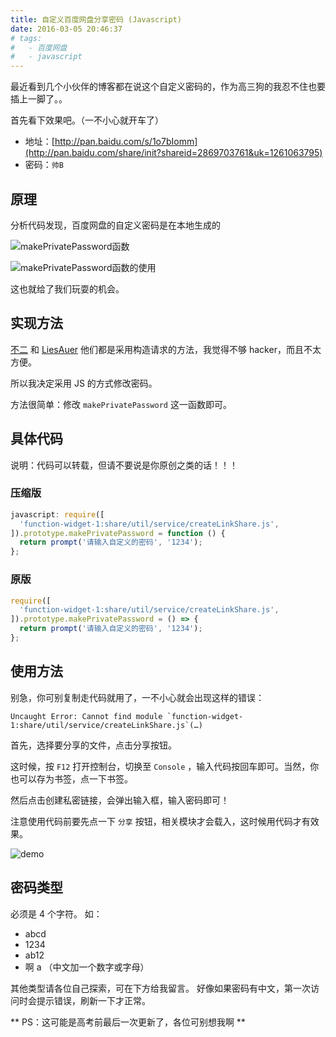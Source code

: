 ```yaml
---
title: 自定义百度网盘分享密码 (Javascript)
date: 2016-03-05 20:46:37
# tags:
#   - 百度网盘
#   - javascript
---
```


最近看到几个小伙伴的博客都在说这个自定义密码的，作为高三狗的我忍不住也要插上一脚了。。<!--more-->

首先看下效果吧。（一不小心就开车了）

- 地址：[http://pan.baidu.com/s/1o7bIomm](http://pan.baidu.com/share/init?shareid=2869703761&uk=1261063795)
- 密码：`帅B`

## 原理

分析代码发现，百度网盘的自定义密码是在本地生成的

![makePrivatePassword函数](./images/make-private-password-function.png)

![makePrivatePassword函数的使用](./images/usage-of-make-private-password.png)

这也就给了我们玩耍的机会。

## 实现方法

[不二](http://www.82cat.com/2016/02/17/275/) 和 [LiesAuer](http://blog.liesauer.net/?post=35) 他们都是采用构造请求的方法，我觉得不够 hacker，而且不太方便。

所以我决定采用 JS 的方式修改密码。

方法很简单：修改 `makePrivatePassword` 这一函数即可。

## 具体代码

说明：代码可以转载，但请不要说是你原创之类的话！！！

### 压缩版

```javascript
javascript: require([
  'function-widget-1:share/util/service/createLinkShare.js',
]).prototype.makePrivatePassword = function () {
  return prompt('请输入自定义的密码', '1234');
};
```

### 原版

```javascript
require([
  'function-widget-1:share/util/service/createLinkShare.js',
]).prototype.makePrivatePassword = () => {
  return prompt('请输入自定义的密码', '1234');
};
```

## 使用方法

别急，你可别复制走代码就用了，一不小心就会出现这样的错误：

```
Uncaught Error: Cannot find module `function-widget-1:share/util/service/createLinkShare.js`(…)
```

首先，选择要分享的文件，点击分享按钮。

这时候，按 `F12` 打开控制台，切换至 `Console` ，输入代码按回车即可。当然，你也可以存为书签，点一下书签。

然后点击创建私密链接，会弹出输入框，输入密码即可！

注意使用代码前要先点一下 `分享` 按钮，相关模块才会载入，这时候用代码才有效果。

![demo](./images/bdpanpawdemo.gif)

## 密码类型

必须是 4 个字符。
如：

- abcd
- 1234
- ab12
- 啊 a （中文加一个数字或字母）

其他类型请各位自己探索，可在下方给我留言。
好像如果密码有中文，第一次访问时会提示错误，刷新一下才正常。

** PS：这可能是高考前最后一次更新了，各位可别想我啊 **
